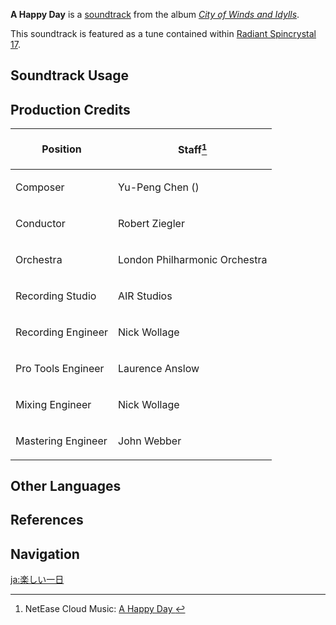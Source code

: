 {{Soundtrack Infobox
|image          = City of Winds and Idylls.png
|album          = City of Winds and Idylls
|disc           = 1
|number         = 18
|featured       =
|featured2      =
|featured3      =
|featured_disc  =
|featured_disc2 =
|featured_disc3 =
|youtube_id     = 5pSCjNkHaOU
|spotify_id     = 4MWsurJAP8dkzKsIBy6cLL
|previous       = Make Haste, Partner
|next           = Reunion in the Whispering Woods
}}
'''A Happy Day''' is a [[soundtrack]] from the album ''[[City of Winds and Idylls]]''.

This soundtrack is featured as a tune contained within [[Radiant Spincrystal 17]].

==Soundtrack Usage==
{{Soundtrack Usage
|quest = A Bewildering Fate;;Treehouse Theater: Candlelit Shadows Dancing
|teapot   = 17
}}

==Production Credits==
{| class="wikitable"
! Position
! Staff<ref>NetEase Cloud Music: [https://music.163.com/#/song?id=1481390501 A Happy Day {{zh|开心的一天}}]</ref>
|-
! Composer
| Yu-Peng Chen ({{zh|陈致逸}})
|-
! Conductor
| Robert Ziegler
|-
! Orchestra
| London Philharmonic Orchestra
|-
! Recording Studio
| AIR Studios
|-
! Recording Engineer
| Nick Wollage
|-
! Pro Tools Engineer
| Laurence Anslow
|-
! Mixing Engineer
| Nick Wollage
|-
! Mastering Engineer
| John Webber
|}

==Other Languages==
{{Other Languages
|en      = A Happy Day
|zhs     = 开心的一天
|zhs_rm  = Kāixīn de Yītiān
|zht     = 開心的一天
|zht_rm  = Kāixīn de Yītiān
|zh_tl   = A Happy Day
|ja      = 楽しい一日
|ja_rm   = Tanoshii Ichinichi{{Assumed}}
|ja_tl   = A Fun Day
|ko      = A Happy Day<ref name="RS">{{Ref/Item|Radiant Spincrystal 17|note=Korean, Spanish, French, Russian, Thai, Vietnamese, German, Indonesian, Portuguese, Turkish, Italian}}</ref>
|es      = A Happy Day<ref name="RS" />
|fr      = A Happy Day<ref name="RS" />
|ru      = A Happy Day<ref name="RS" />
|th      = A Happy Day<ref name="RS" />
|vi      = Một Ngày Vui Vẻ<ref name="RS" />
|vi_tl   = A Happy Day
|de      = A Happy Day<ref name="RS" />
|id      = A Happy Day<ref name="RS" />
|pt      = A Happy Day<ref name="RS" />
}}

==References==
{{Reflist}}

==Navigation==
{{Soundtrack Navbox|City of Winds and Idylls}}

[[ja:楽しい一日]]